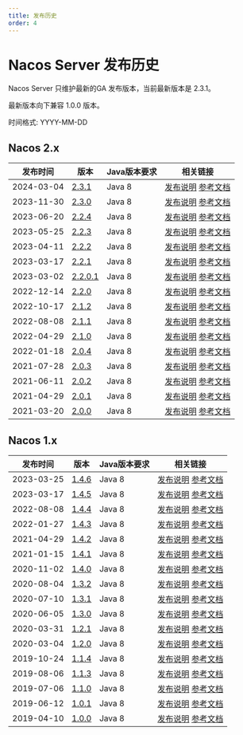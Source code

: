 ```yaml
---
title: 发布历史
order: 4
---
```



# Nacos Server 发布历史

Nacos Server 只维护最新的GA 发布版本，当前最新版本是 2.3.1。

最新版本向下兼容 1.0.0 版本。

时间格式: YYYY-MM-DD

## Nacos 2.x

|     发布时间       |   版本     | Java版本要求 |  相关链接                                                      |
|-------------------------|---------------|-----------------------|-------------------------------------------------------------|
|2024-03-04               | [2.3.1](https://download.nacos.io/nacos-server/nacos-server-2.3.1.zip)                   | Java 8                | [发布说明](https://github.com/alibaba/nacos/releases/tag/2.3.1) [参考文档](/docs/v2/quickstart/quick-start) |
|2023-11-30               | [2.3.0](https://download.nacos.io/nacos-server/nacos-server-2.3.0.zip)                   | Java 8                | [发布说明](https://github.com/alibaba/nacos/releases/tag/2.3.0) [参考文档](/docs/v2/quickstart/quick-start) |
|2023-06-20               | [2.2.4](https://github.com/alibaba/nacos/releases/download/2.2.4/nacos-server-2.2.4.zip) | Java 8                | [发布说明](https://github.com/alibaba/nacos/releases/tag/2.2.4) [参考文档](/docs/v2/quickstart/quick-start) |
|2023-05-25               | [2.2.3](https://github.com/alibaba/nacos/releases/download/2.2.3/nacos-server-2.2.3.zip) | Java 8                | [发布说明](https://github.com/alibaba/nacos/releases/tag/2.2.3) [参考文档](/docs/v2/quickstart/quick-start) |
|2023-04-11               | [2.2.2](https://github.com/alibaba/nacos/releases/download/2.2.2/nacos-server-2.2.2.zip) | Java 8                | [发布说明](https://github.com/alibaba/nacos/releases/tag/2.2.2) [参考文档](/docs/v2/quickstart/quick-start) |
|2023-03-17               | [2.2.1](https://github.com/alibaba/nacos/releases/download/2.2.1/nacos-server-2.2.1.zip) | Java 8                | [发布说明](https://github.com/alibaba/nacos/releases/tag/2.2.1) [参考文档](/docs/v2/quickstart/quick-start) |
|2023-03-02               | [2.2.0.1](https://github.com/alibaba/nacos/releases/download/2.2.0.1/nacos-server-2.2.0.1.zip) | Java 8          | [发布说明](https://github.com/alibaba/nacos/releases/tag/2.2.0.1) [参考文档](/docs/v2/quickstart/quick-start) |
|2022-12-14               | [2.2.0](https://github.com/alibaba/nacos/releases/download/2.2.0/nacos-server-2.2.0.zip) | Java 8                | [发布说明](https://github.com/alibaba/nacos/releases/tag/2.2.0) [参考文档](/docs/v2/quickstart/quick-start) |
|2022-10-17               | [2.1.2](https://github.com/alibaba/nacos/releases/download/2.1.2/nacos-server-2.1.2.zip) | Java 8                | [发布说明](https://github.com/alibaba/nacos/releases/tag/2.1.2) [参考文档](/docs/v2/quickstart/quick-start) |
|2022-08-08               | [2.1.1](https://github.com/alibaba/nacos/releases/download/2.1.1/nacos-server-2.1.1.zip) | Java 8                | [发布说明](https://github.com/alibaba/nacos/releases/tag/2.1.1) [参考文档](/docs/v2/quickstart/quick-start) |
|2022-04-29               | [2.1.0](https://github.com/alibaba/nacos/releases/download/2.1.0/nacos-server-2.1.0.zip) | Java 8                | [发布说明](https://github.com/alibaba/nacos/releases/tag/2.1.0) [参考文档](/docs/v2/quickstart/quick-start) |
|2022-01-18               | [2.0.4](https://github.com/alibaba/nacos/releases/download/2.0.4/nacos-server-2.0.4.zip) | Java 8                | [发布说明](https://github.com/alibaba/nacos/releases/tag/2.0.4) [参考文档](/docs/v2/quickstart/quick-start) |
|2021-07-28               | [2.0.3](https://github.com/alibaba/nacos/releases/download/2.0.3/nacos-server-2.0.3.zip) | Java 8                | [发布说明](https://github.com/alibaba/nacos/releases/tag/2.0.3) [参考文档](/docs/v2/quickstart/quick-start) |
|2021-06-11               | [2.0.2](https://github.com/alibaba/nacos/releases/download/2.0.2/nacos-server-2.0.2.zip) | Java 8                | [发布说明](https://github.com/alibaba/nacos/releases/tag/2.0.2) [参考文档](/docs/v2/quickstart/quick-start) |
|2021-04-29               | [2.0.1](https://github.com/alibaba/nacos/releases/download/2.0.1/nacos-server-2.0.1.zip) | Java 8                | [发布说明](https://github.com/alibaba/nacos/releases/tag/2.0.1) [参考文档](/docs/v2/quickstart/quick-start) |
|2021-03-20               | [2.0.0](https://github.com/alibaba/nacos/releases/download/2.0.0/nacos-server-2.0.0.zip) | Java 8                | [发布说明](https://github.com/alibaba/nacos/releases/tag/2.0.0) [参考文档](/docs/v2/quickstart/quick-start) |

## Nacos 1.x

|     发布时间       |   版本     | Java版本要求 |  相关链接                                                      |
|-------------------------|---------------|-----------------------|----------------------------------------------|
|2023-03-25               | [1.4.6](https://github.com/alibaba/nacos/releases/download/1.4.6/nacos-server-1.4.6.zip)       | Java 8                | [发布说明](https://github.com/alibaba/nacos/releases/tag/1.4.6) [参考文档](/docs/v1/quick-start) |
|2023-03-17               | [1.4.5](https://github.com/alibaba/nacos/releases/download/1.4.5/nacos-server-1.4.5.zip)       | Java 8                | [发布说明](https://github.com/alibaba/nacos/releases/tag/1.4.5) [参考文档](/docs/v1/quick-start) |
|2022-08-08               | [1.4.4](https://github.com/alibaba/nacos/releases/download/1.4.4/nacos-server-1.4.4.zip)       | Java 8                | [发布说明](https://github.com/alibaba/nacos/releases/tag/1.4.4) [参考文档](/docs/v1/quick-start) |
|2022-01-27               | [1.4.3](https://github.com/alibaba/nacos/releases/download/1.4.3/nacos-server-1.4.3.zip)        | Java 8                | [发布说明](https://github.com/alibaba/nacos/releases/tag/1.4.3) [参考文档](/docs/v1/quick-start) |
|2021-04-29               | [1.4.2](https://github.com/alibaba/nacos/releases/download/1.4.2/nacos-server-1.4.2.zip)       | Java 8                | [发布说明](https://github.com/alibaba/nacos/releases/tag/1.4.2) [参考文档](/docs/v1/quick-start) |
|2021-01-15               | [1.4.1](https://github.com/alibaba/nacos/releases/download/1.4.1/nacos-server-1.4.1.zip)       | Java 8                | [发布说明](https://github.com/alibaba/nacos/releases/tag/1.4.1) [参考文档](/docs/v1/quick-start) |
|2020-11-02               | [1.4.0](https://github.com/alibaba/nacos/releases/download/1.4.0/nacos-server-1.4.0.zip)       | Java 8                | [发布说明](https://github.com/alibaba/nacos/releases/tag/1.4.0) [参考文档](/docs/v1/quick-start) |
|2020-08-04               | [1.3.2](https://github.com/alibaba/nacos/releases/download/1.3.2/nacos-server-1.3.2.zip)       | Java 8                | [发布说明](https://github.com/alibaba/nacos/releases/tag/1.3.2) [参考文档](/docs/v1/quick-start) |
|2020-07-10               | [1.3.1](https://github.com/alibaba/nacos/releases/download/1.3.1/nacos-server-1.3.1.zip)       | Java 8                | [发布说明](https://github.com/alibaba/nacos/releases/tag/1.3.1) [参考文档](/docs/v1/quick-start) |
|2020-06-05               | [1.3.0](https://github.com/alibaba/nacos/releases/download/1.3.0/nacos-server-1.3.0.zip)       | Java 8                | [发布说明](https://github.com/alibaba/nacos/releases/tag/1.3.0) [参考文档](/docs/v1/quick-start) |
|2020-03-31               | [1.2.1](https://github.com/alibaba/nacos/releases/download/1.2.1/nacos-server-1.2.1.zip)       | Java 8                | [发布说明](https://github.com/alibaba/nacos/releases/tag/1.2.1) [参考文档](/docs/v1/quick-start) |
|2020-03-04               | [1.2.0](https://github.com/alibaba/nacos/releases/download/1.2.0/nacos-server-1.2.0.zip)       | Java 8                | [发布说明](https://github.com/alibaba/nacos/releases/tag/1.2.0) [参考文档](/docs/v1/quick-start) |
|2019-10-24               | [1.1.4](https://github.com/alibaba/nacos/releases/download/1.1.4/nacos-server-1.1.4.zip)       | Java 8                | [发布说明](https://github.com/alibaba/nacos/releases/tag/1.1.4) [参考文档](/docs/v1/quick-start) |
|2019-08-06               | [1.1.3](https://github.com/alibaba/nacos/releases/download/1.1.3/nacos-server-1.1.3.zip)       | Java 8                | [发布说明](https://github.com/alibaba/nacos/releases/tag/1.1.3) [参考文档](/docs/v1/quick-start) |
|2019-07-06               | [1.1.0](https://github.com/alibaba/nacos/releases/download/1.1.0/nacos-server-1.1.0.zip)       | Java 8                | [发布说明](https://github.com/alibaba/nacos/releases/tag/1.1.0) [参考文档](/docs/v1/quick-start) |
|2019-06-12               | [1.0.1](https://github.com/alibaba/nacos/releases/download/1.0.1/nacos-server-1.0.1.zip)       | Java 8                | [发布说明](https://github.com/alibaba/nacos/releases/tag/1.0.1) [参考文档](/docs/v1/quick-start) |
|2019-04-10               | [1.0.0](https://github.com/alibaba/nacos/releases/download/1.0.0/nacos-server-1.0.0.zip)       | Java 8                | [发布说明](https://github.com/alibaba/nacos/releases/tag/1.0.0) [参考文档](/docs/v1/quick-start) |